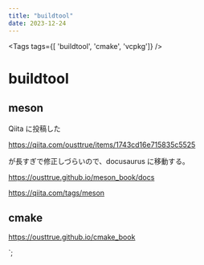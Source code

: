 ---
title: "buildtool"
date: 2023-12-24
---




<Tags tags={[ 'buildtool', 'cmake', 'vcpkg']} />
<div class="markdown">

# buildtool

## meson

Qiita に投稿した

https://qiita.com/ousttrue/items/1743cd16e715835c5525

が長すぎで修正しづらいので、docusaurus に移動する。

https://ousttrue.github.io/meson_book/docs

https://qiita.com/tags/meson

## cmake

https://ousttrue.github.io/cmake_book

`;

</div>
